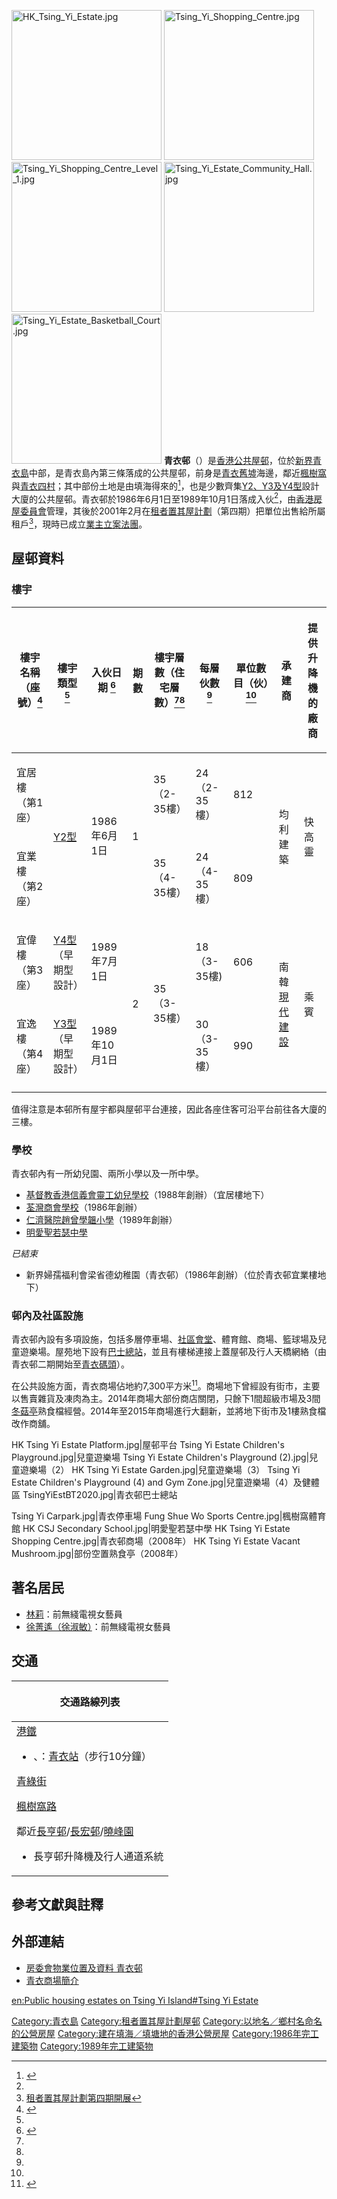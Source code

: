 {{HKPublicHousing |
| housename = 青衣邨<br>Tsing Yi Estate
| authority =
| photo = Tsing Yi Estate (clear view and blue sky).jpg
| phototitle = 青衣邨全貌（2016年9月）
| district = 葵青區
| address = 青衣[[楓樹窩_(香港)|楓樹窩]][[楓樹窩路|楓樹窩路]]10號<ref name=R>{{Cite web |url=https://www.rvd.gov.hk/doc/tc/nt.pdf |title=樓宇名稱 第二冊：新界 |accessdate=2020-11-15 |date=2020-10 |publisher=差餉物業估價署 |language=zh-hk |archive-date=2021-01-08 |archive-url=https://web.archive.org/web/20210108155702/https://www.rvd.gov.hk/doc/tc/nt.pdf |dead-url=no }}</ref>
| type = 2
| year = 宜居樓與宜業樓：1986年6月1日<ref name=midland></ref><br>宜偉樓：1989年7月1日<ref name=midland></ref><br>宜逸樓：1989年10月1日<ref name=midland></ref> 
| blocknumber = 4
| rentalflats = 單位總數3,217伙 <ref name=centa></ref> <br />600伙（不包括已於租者置其屋計劃出售的單位）
| flatsize = 150 - 566
| household = 600（不包括已於租者置其屋計劃出售的單位）
| auth = 1,300（不包括已於租者置其屋計劃出售的單位）
| website =
}}
[[File:HK_Tsing_Yi_Estate.jpg|240px]]
[[File:Tsing_Yi_Shopping_Centre.jpg|240px]]
[[File:Tsing_Yi_Shopping_Centre_Level_1.jpg|240px]]
[[File:Tsing_Yi_Estate_Community_Hall.jpg|240px]]
[[File:Tsing_Yi_Estate_Basketball_Court.jpg|240px]]
'''青衣邨'''（{{lang-en|Tsing Yi Estate}}）是[[香港公共屋邨|香港公共屋邨]]，位於[[新界|新界]][[青衣島|青衣島]]中部，是青衣島內第三條落成的公共屋邨，前身是[[青衣舊墟|青衣舊墟]]海邊，鄰近[[楓樹窩_(香港)|楓樹窩]]與[[香港鄉村列表#葵青區|青衣四村]]；其中部份土地是由填海得來的<ref>{{Cite web|title=８０年代 青衣 及 中葵涌 線皇 －－ ４３|url=https://www.discuss.com.hk/viewthread.php?tid=9732145|accessdate=2020-09-03|work=香港討論區|language=zh-hk}}</ref>，也是少數齊集[[Y型大廈|Y2、Y3及Y4型]]設計大廈的公共屋邨。青衣邨於1986年6月1日至1989年10月1日落成入伙<ref name=midland></ref>，由[[香港房屋委員會|香港房屋委員會]]管理，其後於2001年2月在[[租者置其屋計劃|租者置其屋計劃]]（第四期）把單位出售給所屬租戶<ref>[https://www.info.gov.hk/gia/general/200102/14/0214097.htm 租者置其屋計劃第四期開展]</ref>，現時已成立[[業主立案法團|業主立案法團]]。

== 屋邨資料 ==
=== 樓宇 ===
{| class="wikitable" style="text-align: center;"
|-
! 樓宇名稱（座號）<ref name="centa">{{Cite news|url=http://hk.centadata.com/basicinfo.aspx?type=2&code=ABPPWPPRPP&ref=CD2_Detail|title=中原數據-青衣-青衣邨的全部座數|work=中原數據}}</ref>
! 樓宇類型 <ref name=midland></ref> 
! 入伙日期 <ref name=midland>{{Cite news |url=https://www.midland.com.hk/estate/%E9%9D%92%E8%A1%A3%E9%82%A8-%E9%9D%92%E8%A1%A3-E00359 |title=美聯物業-青衣-青衣邨-E00359 |accessdate=2020年7月 |publisher=美聯物業}}</ref> 
! 期數 
! 樓宇層數（住宅層數）<ref name="midland" /><ref name="centa" />
! 每層伙數 <ref name=midland></ref> 
! 單位數目（伙）<ref name=centa></ref> 
!承建商
!提供升降機的廠商
|-
| 宜居樓（第1座）
| rowspan="2" | [[Y型大廈#Y2型|Y2型]] 
| rowspan="2" | 1986年6月1日 
| rowspan="2" | 1 
| rowspan="1" | 35（2-35樓）
| rowspan="1" | 24（2-35樓） 
| 812 
| rowspan="2" |均利建築
| rowspan="2" | 快高靈
|-
| 宜業樓（第2座）{{notetag|name=宜業|311至314室已由基督教循理會青田堂劃作社會服務用途}}
| rowspan="1" | 35（4-35樓）
| 24（4-35樓） 
| 809  
|-
| 宜偉樓（第3座）
| [[Y型大廈#Y4型|Y4型]]（早期型設計） 
| rowspan="1" | 1989年7月1日 
| rowspan="2" | 2 
| rowspan="2" | 35（3-35樓）
| 18（3-35樓) 
| 606 
| rowspan="2" |南韓[[現代集團|現代建設]]
| rowspan="2" | 乘賓
|-
| 宜逸樓（第4座）{{notetag|name=宜逸|一層設有30個單位，而非24個；地下及二樓全部範圍已由鐘聲慈善社劃作安老院舍用途}}
| [[Y型大廈#Y3型|Y3型]]（早期型設計）
| rowspan="1" | 1989年10月1日
| 30（3-35樓） 
| 990 
|-
|}

值得注意是本邨所有屋宇都與屋邨平台連接，因此各座住客可沿平台前往各大廈的三樓。

{{notelist}}

=== 學校 ===
青衣邨內有一所幼兒園、兩所小學以及一所中學。
*[http://lkns.elchk.org.hk/ 基督教香港信義會靈工幼兒學校]（1988年創辦）（宜居樓地下）
*[http://www.twtaps.edu.hk 荃灣商會學校]（1986年創辦）
*[http://www.ychcthwps.edu.hk 仁濟醫院趙曾學韞小學]（1989年創辦）
*[[明愛聖若瑟中學|明愛聖若瑟中學]]
;''已結束''
*新界婦孺福利會梁省德幼稚園（青衣邨）（1986年創辦）（位於青衣邨宜業樓地下）

=== 邨內及社區設施 === 
青衣邨內設有多項設施，包括多層停車場、[[社區會堂|社區會堂]]、體育館、商場、籃球場及兒童遊樂場。屋苑地下設有[[青衣邨巴士總站|巴士總站]]，並且有樓梯連接上蓋屋邨及行人天橋網絡（由青衣邨二期開始至[[青衣碼頭|青衣碼頭]]）。

在公共設施方面，青衣商場佔地約7,300平方米<ref>{{Cite web |url=http://www.thelinkreit.com/TC/leasing/Pages/Property-Locator-Details.aspx?pid=63 |title=領展管理青衣商場簡介 |access-date=2012-03-03 |archive-url=https://web.archive.org/web/20121002141551/http://www.thelinkreit.com/TC/leasing/Pages/Property-Locator-Details.aspx?pid=63 |archive-date=2012-10-02 |dead-url=yes }}</ref>。商場地下曾經設有街市，主要以售賣雜貨及凍肉為主。2014年商場大部份商店關閉，只餘下1間超級市場及3間[[冬菇亭|冬菇亭]]熟食檔經營。2014年至2015年商場進行大翻新，並將地下街市及1樓熟食檔改作商舖。

<gallery>
HK Tsing Yi Estate Platform.jpg|屋邨平台
Tsing Yi Estate Children's Playground.jpg|兒童遊樂場
Tsing Yi Estate Children's Playground (2).jpg|兒童遊樂場（2）
HK Tsing Yi Estate Garden.jpg|兒童遊樂場（3）
Tsing Yi Estate Children's Playground (4) and Gym Zone.jpg|兒童遊樂場（4）及健體區
TsingYiEstBT2020.jpg|青衣邨巴士總站
</gallery>
<gallery>
Tsing Yi Carpark.jpg|青衣停車場
Fung Shue Wo Sports Centre.jpg|楓樹窩體育館
HK CSJ Secondary School.jpg|明愛聖若瑟中學
HK Tsing Yi Estate Shopping Centre.jpg|青衣邨商場（2008年）
HK Tsing Yi Estate Vacant Mushroom.jpg|部份空置熟食亭（2008年）
</gallery>

== 著名居民 ==
*[[林莉_(藝人)|林莉]]：前無綫電視女藝員
*[[徐菁遙|徐菁遙（徐淑敏）]]：前無綫電視女藝員

== 交通 ==
{| class="mw-collapsible mw-collapsed wikitable" style="background:white; margin: 0 auto; width: auto;" 
! 交通路線列表
|-
|
;[[港鐵|港鐵]]
*{{港鐵路線標誌|TCL}}、{{港鐵路線標誌|AEL}}：[[青衣站|青衣站]]（步行10分鐘）

;[[青綠街|青綠街]]
{{九龍新界巴士簡單列表|41A|41M|44}}
{{新界專線小巴簡單列表|88|88A|88E|402S|409|409K|409S}}
{{新界居民巴士簡單列表|NR45}}

;[[楓樹窩路|楓樹窩路]]
{{九龍新界巴士簡單列表|41|41A|41M|41R|42C|43B|44|44M|49P|49X|243M|N41X|N241|X42C}}
{{大嶼山巴士簡單列表|E32}}
{{過海隧道巴士簡單列表|948|948A|948E|948P}}

;鄰近[[長亨邨|長亨邨]]/[[長宏邨|長宏邨]]/[[曉峰園|曉峰園]]
*長亨邨升降機及行人通道系統
|}

== 參考文獻與註釋 ==
{{Reflist}}
{{noteFoot}}

== 外部連結 ==
{{commonscat|Tsing Yi Estate|青衣邨}}
* [http://www.housingauthority.gov.hk/tc/global-elements/estate-locator/detail.html?propertyType=1&id=2822 房委會物業位置及資料 青衣邨] {{Wayback|url=http://www.housingauthority.gov.hk/tc/global-elements/estate-locator/detail.html?propertyType=1&id=2822 |date=20180802101733 }}
* [https://web.archive.org/web/20121002141551/http://www.thelinkreit.com/TC/leasing/Pages/Property-Locator-Details.aspx?pid=63 青衣商場簡介]
{{葵青區公共屋邨}}
{{前領展物業}}
{{DEFAULTSORT:Tsing Yi Estate}}
[[Category:青衣島|Category:青衣島]]
[[Category:租者置其屋計劃屋邨|Category:租者置其屋計劃屋邨]]
[[Category:以地名／鄉村名命名的公營房屋|Category:以地名／鄉村名命名的公營房屋]]
[[Category:建在填海／填塘地的香港公營房屋|Category:建在填海／填塘地的香港公營房屋]]
[[Category:1986年完工建築物|Category:1986年完工建築物]]
[[Category:1989年完工建築物|Category:1989年完工建築物]]
[[en:Public_housing_estates_on_Tsing_Yi_Island#Tsing_Yi_Estate|en:Public housing estates on Tsing Yi Island#Tsing Yi Estate]]